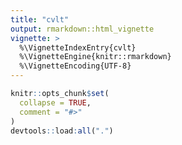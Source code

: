 ```yaml
---
title: "cvlt"
output: rmarkdown::html_vignette
vignette: >
  %\VignetteIndexEntry{cvlt}
  %\VignetteEngine{knitr::rmarkdown}
  %\VignetteEncoding{UTF-8}
---
```


```r
knitr::opts_chunk$set(
  collapse = TRUE,
  comment = "#>"
)
devtools::load:all(".")
```
